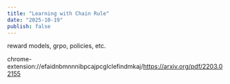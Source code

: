 ```yaml
---
title: "Learning with Chain Rule"
date: "2025-10-19"
publish: false
---
```


reward models, grpo, policies, etc.

chrome-extension://efaidnbmnnnibpcajpcglclefindmkaj/https://arxiv.org/pdf/2203.02155
